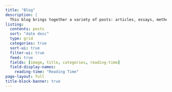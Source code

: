 ```yaml
---
title: "Blog"
description: |
  This blog brings together a variety of posts: articles, essays, methodological notes, code snippets, and personal reflections. Topics include academic publishing, authorship, open access, and digital tools for research. You’ll also find content on history, historical methodology, philosophy, documentary sources, and other related interests.
listing:
  contents: posts
  sort: "date desc"
  type: grid
  categories: true
  sort-ui: true
  filter-ui: true
  feed: true
  fields: [image, title, categories, reading-time]
  field-display-names:
    reading-time: "Reading Time"
page-layout: full
title-block-banner: true
---
```



